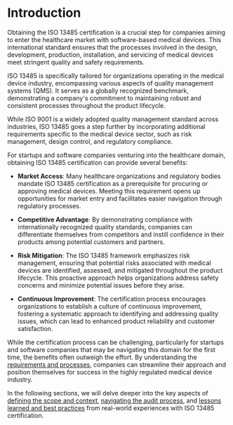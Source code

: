 
# Introduction

Obtaining the ISO 13485 certification is a crucial step for companies aiming to enter the healthcare market with software-based medical devices. This international standard ensures that the processes involved in the design, development, production, installation, and servicing of medical devices meet stringent quality and safety requirements.

ISO 13485 is specifically tailored for organizations operating in the medical device industry, encompassing various aspects of quality management systems (QMS). It serves as a globally recognized benchmark, demonstrating a company's commitment to maintaining robust and consistent processes throughout the product lifecycle.

<Callout>
While ISO 9001 is a widely adopted quality management standard across industries, ISO 13485 goes a step further by incorporating additional requirements specific to the medical device sector, such as risk management, design control, and regulatory compliance.
</Callout>

For startups and software companies venturing into the healthcare domain, obtaining ISO 13485 certification can provide several benefits:

- **Market Access**: Many healthcare organizations and regulatory bodies mandate ISO 13485 certification as a prerequisite for procuring or approving medical devices. Meeting this requirement opens up opportunities for market entry and facilitates easier navigation through regulatory processes.

- **Competitive Advantage**: By demonstrating compliance with internationally recognized quality standards, companies can differentiate themselves from competitors and instill confidence in their products among potential customers and partners.

- **Risk Mitigation**: The ISO 13485 framework emphasizes risk management, ensuring that potential risks associated with medical devices are identified, assessed, and mitigated throughout the product lifecycle. This proactive approach helps organizations address safety concerns and minimize potential issues before they arise.

- **Continuous Improvement**: The certification process encourages organizations to establish a culture of continuous improvement, fostering a systematic approach to identifying and addressing quality issues, which can lead to enhanced product reliability and customer satisfaction.

While the certification process can be challenging, particularly for startups and software companies that may be navigating this domain for the first time, the benefits often outweigh the effort. By understanding the [requirements and processes](/defining-scope-context), companies can streamline their approach and position themselves for success in the highly regulated medical device industry.

In the following sections, we will delve deeper into the key aspects of [defining the scope and context](/defining-scope-context), [navigating the audit process](/navigating-audit-process), and [lessons learned and best practices](/lessons-best-practices) from real-world experiences with ISO 13485 certification.